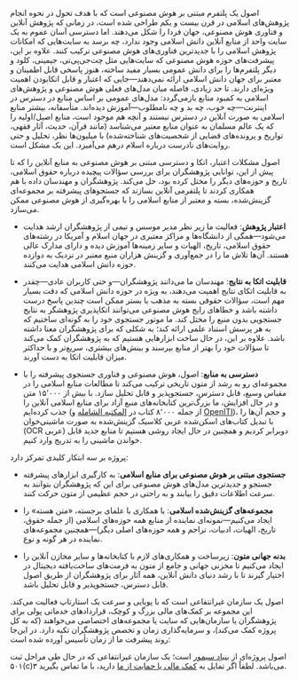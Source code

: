 اصول یک پلتفرم مبتنی بر هوش مصنوعی است که با هدف تحول در نحوه انجام پژوهش‌های اسلامی در قرن بیست و یکم طراحی شده است، در زمانی که پژوهش آنلاین و فناوری هوش مصنوعی، جهان فردا را شکل می‌دهند. اما دسترسی آسان عموم به یک سایت واحد از منابع آنلاین دانش اسلامی وجود ندارد، چه برسد به سایت‌هایی که امکانات پژوهش اسلامی را با جدیدترین فناوری‌های هوش مصنوعی ترکیب کنند. علاوه بر این، پیشرفت‌های حوزه هوش مصنوعی که سایت‌هایی مثل چت‌جی‌پی‌تی، جیمینی، کلود و دیگر پلتفرم‌ها را برای دانش عمومی بسیار مفید ساخته، هنوز پاسخی قابل اطمینان و معتبر برای جهان دانش اسلامی ارائه نمی‌دهند—جایی که اعتبار و قابل اتکابودن اهمیت ویژه‌ای دارند. تا حد زیادی، فاصله میان مدل‌های فعلی هوش مصنوعی و پژوهش‌های اسلامی به کمبود منابع بازمی‌گردد: مدل‌های عمومی بر اساس منابع در دسترس در اینترنت—چه خوب، چه بد و چه نامطلوب—آموزش دیده‌اند. متأسفانه، بیشتر منابع اسلامی به صورت آنلاین در دسترس نیستند و آنچه هم موجود است، منابع اصیل/اولیه را که یک عالم مسلمان به عنوان منابع معتبر می‌شناسد (مانند قرآن، حدیث، آثار فقهی، تواریخ و پرونده‌های قضایی از شخصیت‌های شناخته‌شده) با میلیون‌ها نظر، تحلیل و حتی روایت‌های نادرست درباره اسلام درهم می‌آمیزد. این یک مشکل است.

اصول مشکلات اعتبار، اتکا و دسترسی مبتنی بر هوش مصنوعی به منابع آنلاین را که تا پیش از این، توانایی پژوهشگران برای بررسی سؤالات پیچیده درباره حقوق اسلامی، تاریخ و حوزه‌های دیگر را مختل کرده بود، حل می‌کند. پژوهشگران و مهندسان داده با هم همکاری کردند تا پلتفرمی آنلاین بسازند که جستجوهای پیشرفته بر مجموعه‌ای گزینش‌شده، بسته و معتبر از منابع اسلامی را با بهره‌گیری از هوش مصنوعی ممکن می‌سازد.

- **اعتبار پژوهش**: فعالیت ما زیر نظر مدیر موسس و تیمی از پژوهشگران ارشد هدایت می‌شود—همگی از دانشگاه‌ها و مراکز معتبری در جهان اسلام و آمریکا در رشته‌های حقوق اسلامی، تاریخ، الهیات و سایر زمینه‌ها آموزش دیده و دارای مدارک عالی هستند. آن‌ها تلاش ما را در جمع‌آوری و گزینش هزاران منبع معتبر در نزدیک به دوازده حوزه دانش اسلامی هدایت می‌کنند.

- **قابلیت اتکا به نتایج**: مهندسان ما می‌دانند پژوهشگران—و حتی کاربران عادی—چقدر به قابلیت اتکای نتایج اهمیت می‌دهند، به ویژه در حوزه دانش اسلامی که دقت بسیار مهم است، سؤالات حقوقی بسته به مذهب یا بستر ممکن است چندین پاسخ درست داشته باشد و خطاهای رایج هوش مصنوعی می‌توانند اتکاپذیری پژوهشگر به نتایج جستجویی بدون منبع را مختل کند. ما موتور جستجوی خود را به گونه‌ای ساختیم که به هر پرسش استناد علمی ارائه کند؛ به شکلی که برای پژوهشگران معنا داشته باشد. علاوه بر این، در حال ساخت ابزارهایی هستیم که به پژوهشگران کمک می‌کند تا سؤالات خود را بهتر از منابع بپرسند و بینش‌های بیشتری، سریع‌تر و با حداکثر میزان قابلیت اتکا به دست آورند.

- **دسترسی به منابع**: اصول، هوش مصنوعی و فناوری جستجوی پیشرفته را با مجموعه‌ای رو به رشد از متون تاریخی ترکیب می‌کند تا مطالعات منابع اسلامی را در مقیاس وسیع، قابل دسترس، جستجوپذیر و قابل تحلیل سازد. با بیش از ۱۵٬۰۰۰ متن و در حال افزایش، ما بزرگ‌ترین کتابخانه‌های منبع آزاد برای منابع اسلامی آنلاین را جذب کرده‌ایم (از جمله ۸٬۰۰۰ کتاب در [المکتبه الشامله](https://shamela.ws/) و [OpenITI](https://openiti.org/))، و حجم آن‌ها را با تبدیل کتاب‌های اسکن‌شده عربی کلاسیک گزینش‌شده به صورت ماشینی‌خوان (OCR عربی) دوبرابر کردیم و همچنین در حال ایجاد روشی هستیم تا منابع جدید قابل خواندن ماشینی را به تدریج وارد کنیم.

پروژه بر سه ابتکار کلیدی تمرکز دارد:

- **جستجوی مبتنی بر هوش مصنوعی برای منابع اسلامی**: به کارگیری ابزارهای پیشرفته جستجو و جدیدترین مدل‌های هوش مصنوعی برای این که پژوهشگران بتوانند به سرعت اطلاعات دقیق را بیابند و به راحتی در حجم عظیمی از متون حرکت کنند.

- **مجموعه‌های گزینش‌شده اسلامی**: با همکاری با علمای برجسته، «متن هسته» را ایجاد می‌کنیم—نمونه‌ای نماینده از منابع همه حوزه‌های اسلامی (از جمله حقوق، تاریخ، الهیات، ادبیات، تراجم و همه حوزه‌های اصلی دیگر)—همچنین مجموعه‌های نماینده در هر گونه و نوع.

- **بدنه جهانی متون**: زیرساخت و همکاری‌های لازم با کتابخانه‌ها و سایر مخازن آنلاین را ایجاد می‌کنیم تا مخزنی جهانی و جامع از متون به فرمت‌های ساخت‌یافته دیجیتال در اختیار گیرند تا با رشد دنیای دانش آنلاین، همه آثار برای پژوهشگران از طریق اصول قابل دسترس، جستجوپذیر و قابل تحلیل باشد.

اصول یک سازمان غیرانتفاعی است که با پویایی و سرعت یک استارتاپ فعالیت می‌کند. این مجموعه بر کمک‌های مالی بزرگ و کوچک، قراردادهای خدماتی پولی برای پژوهشگران یا سازمان‌هایی که سایت یا مجموعه‌های اختصاصی می‌خواهند (که به کل پروژه کمک می‌کند)، و سرمایه‌گذاری زمان و تخصص پژوهشگران تکیه دارد. در این‌جا روند پیشرفت ما از زمان تأسیس آورده شده است:

اصول پروژه‌ای از [بنیاد سیمور](https://digitalseem.org) است؛ یک سازمان غیرانتفاعی که در حال طی مراحل ثبت ۵۰۱(c)۳ می‌باشد. لطفاً اگر تمایل به [کمک مالی یا حمایت از ما](/donate) دارید، با ما تماس بگیرید.
